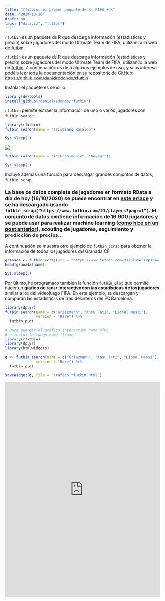 ```yaml
---
title: "rfutbin, mi primer paquete de R: FIFA + R"
date: '2020-10-16'
draft: no
tags: ["dataviz", "futbol"]
---
```

  
`rfutbin` es un paquete de R que descarga información (estadísticas y precio) sobre jugadores del modo Ultimate Team de FIFA, utilizando la web de [futbin](https://www.futbin.com/players).<!--more-->
  
`rfutbin` es un paquete de R que descarga información (estadísticas y precio) sobre jugadores del modo Ultimate Team de FIFA, utilizando la web de [futbin](https://www.futbin.com/players). A continuación os dejo algunos ejemplos de uso, y si os interesa podéis leer toda la documentación en su repositorio de GitHub: [https://github.com/danielredondo/rfutbin](https://github.com/danielredondo/rfutbin)

Instalar el paquete es sencillo:
  
```r
library(devtools)
install_github("danielredondo/rfutbin")
```

`rfutbin` permite extraer la información de uno o varios jugadores con `futbin_search`: 
  
```r
library(rfutbin)
futbin_search(name = "Cristiano Ronaldo")
```
```r
Sys.sleep(1)
``` 

![](/posts/images/2020/20201016_rfutbin/cr.png) 

```r
futbin_search(name = c("Ibrahimovic", "Neymar"))
```
```r
Sys.sleep(1)
``` 

Incluye además una función para descargar grandes conjuntos de datos, `futbin_scrap`.

### **La base de datos completa de jugadores en formato RData** a día de hoy (16/10/2020) se puede encontrar en [este enlace](https://danielredondo.com/futbin_16102020.RData) y se ha descargado usando `futbin_scrap("https://www.futbin.com/21/players?page=1")`. El conjunto de datos contiene información de 16.900 jugadores y se puede usar para realizar machine learning ([como hice en un post anterior](https://danielredondo.com/posts/20200405_reglas_asociacion/)), scouting de jugadores, seguimiento y predicción de precios...

A continuación se muestra otro ejemplo de `futbin_scrap` para obtener la información de todos los jugadores del Granada CF:
  
```r
granada <- futbin_scrap(url = "https://www.futbin.com/21/players?page=1&club=110832")
head(granada$name)
```
```r
Sys.sleep(1)
``` 

Por último, he programado también la función `futbin_plot` que permite hacer un **gráfico de radar interactivo con las estadísticas de los jugadores** similar a los del videojuego FIFA. En este ejemplo, se descargan y comparan las estadísticas de tres delanteros del FC Barcelona. 

```r
library(dplyr)
futbin_search(name = c("Griezmann", "Ansu Fati", "Lionel Messi"),
              version = "Rare") %>% 
  futbin_plot 
```

```r
# Para guardar el gráfico interactivo como HTML
# e incluirlo luego como iframe
library(rfutbin)
library(dplyr)
library(htmlwidgets)

g <- futbin_search(name = c("Griezmann", "Ansu Fati", "Lionel Messi"),
              version = "Rare") %>% 
  futbin_plot

saveWidget(g, file = "grafico_rfutbin.html")
```

<iframe src = "https://danielredondo.com/grafico_rfutbin" width="100%" height="700" style="border:none;"> </iframe>
